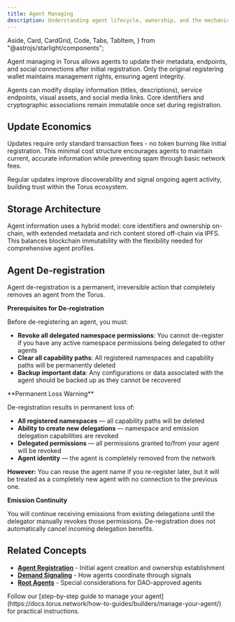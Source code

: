 ```yaml
---
title: Agent Managing
description: Understanding agent lifecycle, ownership, and the mechanics of agent updates in Torus.
---
```


  Aside,
  Card,
  CardGrid,
  Code,
  Tabs,
  TabItem,
} from "@astrojs/starlight/components";


Agent managing in Torus allows agents to update their metadata, endpoints, and social connections after initial registration.
Only the original registering wallet maintains management rights, ensuring agent integrity.

Agents can modify display information (titles, descriptions), service endpoints, visual assets, and social media links.
Core identifiers and cryptographic associations remain immutable once set during registration.

## Update Economics

Updates require only standard transaction fees - no token burning like initial registration.
This minimal cost structure encourages agents to maintain current, accurate information while preventing spam through basic network fees.

Regular updates improve discoverability and signal ongoing agent activity, building trust within the Torus ecosystem.

## Storage Architecture

Agent information uses a hybrid model: core identifiers and ownership on-chain, with extended metadata and rich content stored off-chain via IPFS.
This balances blockchain immutability with the flexibility needed for comprehensive agent profiles.

## Agent De-registration

Agent de-registration is a permanent, irreversible action that completely removes an agent from the Torus.

**Prerequisites for De-registration**

Before de-registering an agent, you must:

- **Revoke all delegated namespace permissions**: You cannot de-register if you have any active namespace permissions being delegated to other agents
- **Clear all capability paths**: All registered namespaces and capability paths will be permanently deleted
- **Backup important data**: Any configurations or data associated with the agent should be backed up as they cannot be recovered

<Aside type="caution">
**Permanent Loss Warning**

De-registration results in permanent loss of:
- **All registered namespaces** — all capability paths will be deleted
- **Ability to create new delegations** — namespace and emission delegation capabilities are revoked
- **Delegated permissions** — all permissions granted to/from your agent will be revoked
- **Agent identity** — the agent is completely removed from the network

**However:** You can reuse the agent name if you re-register later, but it will be treated as a completely new agent with no connection to the previous one.
</Aside>

**Emission Continuity**

You will continue receiving emissions from existing delegations until the delegator manually revokes those permissions.
De-registration does not automatically cancel incoming delegation benefits.


## Related Concepts

- **[Agent Registration](https://docs.torus.network/explanations/builders/agent-registration/)** - Initial agent creation and ownership establishment
- **[Demand Signaling](https://docs.torus.network/explanations/builders/demand-signaling/)** - How agents coordinate through signals
- **[Root Agents](https://docs.torus.network/explanations/goal-leaders/root-agents/)** - Special considerations for DAO-approved agents

<Aside type="tip" title="Ready to Update Your Agent?">
  Follow our [step-by-step guide to manage your agent](https://docs.torus.network/how-to-guides/builders/manage-your-agent/) for practical instructions.
</Aside>
